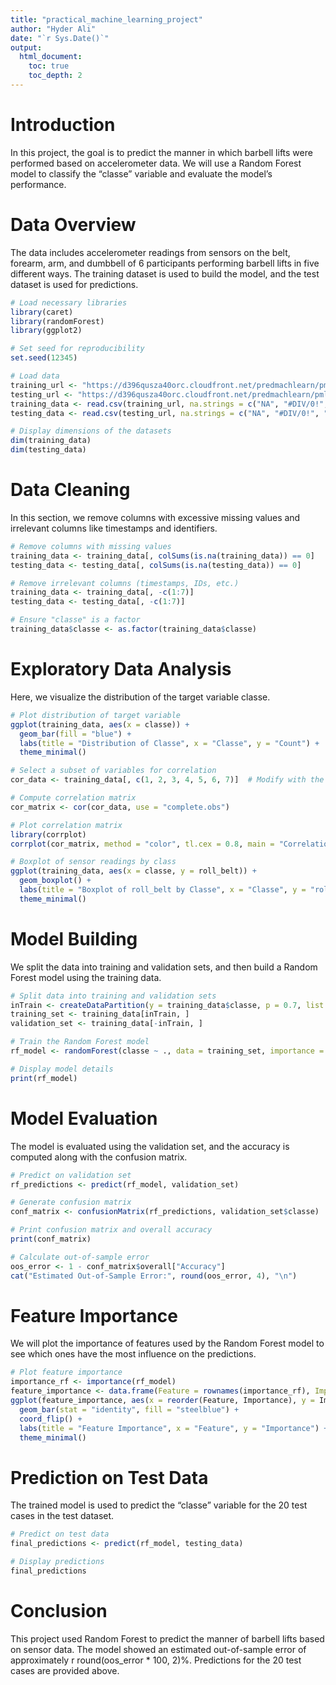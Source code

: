 ---
title: "practical_machine_learning_project"
author: "Hyder Ali"
date: "`r Sys.Date()`"
output: 
  html_document:
    toc: true
    toc_depth: 2
---

# Introduction

In this project, the goal is to predict the manner in which barbell lifts were performed based on accelerometer data. We will use a Random Forest model to classify the "classe" variable and evaluate the model's performance.

# Data Overview

The data includes accelerometer readings from sensors on the belt, forearm, arm, and dumbbell of 6 participants performing barbell lifts in five different ways. The training dataset is used to build the model, and the test dataset is used for predictions.

```{r load-data, echo=FALSE, message=FALSE, warning=FALSE}
# Load necessary libraries
library(caret)
library(randomForest)
library(ggplot2)

# Set seed for reproducibility
set.seed(12345)

# Load data
training_url <- "https://d396qusza40orc.cloudfront.net/predmachlearn/pml-training.csv"
testing_url <- "https://d396qusza40orc.cloudfront.net/predmachlearn/pml-testing.csv"
training_data <- read.csv(training_url, na.strings = c("NA", "#DIV/0!", ""))
testing_data <- read.csv(testing_url, na.strings = c("NA", "#DIV/0!", ""))

# Display dimensions of the datasets
dim(training_data)
dim(testing_data)
```

# Data Cleaning

In this section, we remove columns with excessive missing values and irrelevant columns like timestamps and identifiers.

```{r, echo=FALSE, message=FALSE, warning=FALSE}
# Remove columns with missing values
training_data <- training_data[, colSums(is.na(training_data)) == 0]
testing_data <- testing_data[, colSums(is.na(testing_data)) == 0]

# Remove irrelevant columns (timestamps, IDs, etc.)
training_data <- training_data[, -c(1:7)]
testing_data <- testing_data[, -c(1:7)]

# Ensure "classe" is a factor
training_data$classe <- as.factor(training_data$classe)
```

# Exploratory Data Analysis

Here, we visualize the distribution of the target variable classe.

```{r, echo=FALSE, message=FALSE, warning=FALSE}
# Plot distribution of target variable
ggplot(training_data, aes(x = classe)) +
  geom_bar(fill = "blue") +
  labs(title = "Distribution of Classe", x = "Classe", y = "Count") +
  theme_minimal()

# Select a subset of variables for correlation
cor_data <- training_data[, c(1, 2, 3, 4, 5, 6, 7)]  # Modify with the actual relevant variables

# Compute correlation matrix
cor_matrix <- cor(cor_data, use = "complete.obs")

# Plot correlation matrix
library(corrplot)
corrplot(cor_matrix, method = "color", tl.cex = 0.8, main = "Correlation Matrix")

# Boxplot of sensor readings by class
ggplot(training_data, aes(x = classe, y = roll_belt)) +
  geom_boxplot() +
  labs(title = "Boxplot of roll_belt by Classe", x = "Classe", y = "roll_belt") +
  theme_minimal()


```

# Model Building

We split the data into training and validation sets, and then build a Random Forest model using the training data.

```{r, echo=FALSE, message=FALSE, warning=FALSE}
# Split data into training and validation sets
inTrain <- createDataPartition(y = training_data$classe, p = 0.7, list = FALSE)
training_set <- training_data[inTrain, ]
validation_set <- training_data[-inTrain, ]

# Train the Random Forest model
rf_model <- randomForest(classe ~ ., data = training_set, importance = TRUE)

# Display model details
print(rf_model)
```

# Model Evaluation

The model is evaluated using the validation set, and the accuracy is computed along with the confusion matrix.

```{r, echo=FALSE, message=FALSE, warning=FALSE}
# Predict on validation set
rf_predictions <- predict(rf_model, validation_set)

# Generate confusion matrix
conf_matrix <- confusionMatrix(rf_predictions, validation_set$classe)

# Print confusion matrix and overall accuracy
print(conf_matrix)

# Calculate out-of-sample error
oos_error <- 1 - conf_matrix$overall["Accuracy"]
cat("Estimated Out-of-Sample Error:", round(oos_error, 4), "\n")
```

# Feature Importance

We will plot the importance of features used by the Random Forest model to see which ones have the most influence on the predictions.
```{r, echo=FALSE, message=FALSE, warning=FALSE}
# Plot feature importance
importance_rf <- importance(rf_model)
feature_importance <- data.frame(Feature = rownames(importance_rf), Importance = importance_rf[, 1])
ggplot(feature_importance, aes(x = reorder(Feature, Importance), y = Importance)) +
  geom_bar(stat = "identity", fill = "steelblue") +
  coord_flip() +
  labs(title = "Feature Importance", x = "Feature", y = "Importance") +
  theme_minimal()

```

# Prediction on Test Data

The trained model is used to predict the "classe" variable for the 20 test cases in the test dataset.

```{r, echo=FALSE, message=FALSE, warning=FALSE}
# Predict on test data
final_predictions <- predict(rf_model, testing_data)

# Display predictions
final_predictions
```

# Conclusion

This project used Random Forest to predict the manner of barbell lifts based on sensor data. The model showed an estimated out-of-sample error of approximately r round(oos_error * 100, 2)%. Predictions for the 20 test cases are provided above.
